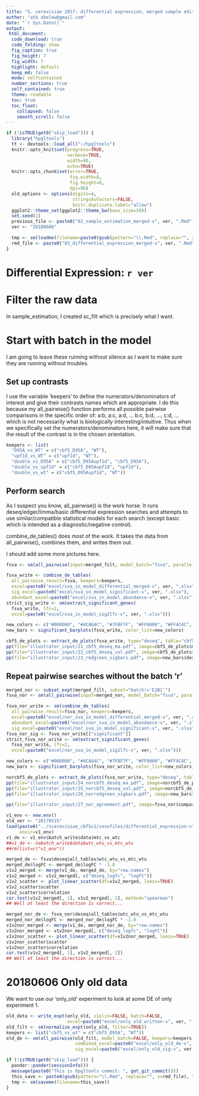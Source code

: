 ```yaml
---
title: "S. cerevisiae 2017: differential expression, merged sample edition (20180606)."
author: "atb abelew@gmail.com"
date: "`r Sys.Date()`"
output:
 html_document:
  code_download: true
  code_folding: show
  fig_caption: true
  fig_height: 7
  fig_width: 7
  highlight: default
  keep_md: false
  mode: selfcontained
  number_sections: true
  self_contained: true
  theme: readable
  toc: true
  toc_float:
    collapsed: false
    smooth_scroll: false
---
```


<style>
  body .main-container {
    max-width: 1600px;
  }
</style>

```r
if (!isTRUE(get0("skip_load"))) {
  library("hpgltools")
  tt <- devtools::load_all("~/hpgltools")
  knitr::opts_knit$set(progress=TRUE,
                       verbose=TRUE,
                       width=90,
                       echo=TRUE)
  knitr::opts_chunk$set(error=TRUE,
                        fig.width=8,
                        fig.height=8,
                        dpi=96)
  old_options <- options(digits=4,
                         stringsAsFactors=FALSE,
                         knitr.duplicate.label="allow")
  ggplot2::theme_set(ggplot2::theme_bw(base_size=10))
  set.seed(1)
  previous_file <- paste0("02_sample_estimation_merged-v", ver, ".Rmd")
  ver <- "20180606"

  tmp <- sm(loadme(filename=paste0(gsub(pattern="\\.Rmd", replace="", x=previous_file), "-v", ver, ".rda.xz")))
  rmd_file <- paste0("03_differential_expression_merged-v", ver, ".Rmd")
}
```

# Differential Expression: `r ver`

# Filter the raw data

In sample_estimation, I created sc_filt which is precisely what I want.

# Start with batch in the model

I am going to leave these running without silence as I want to make sure they
are running without troubles.

## Set up contrasts

I use the variable 'keepers' to define the numerators/denominators of interest
and give their contrasts names which are appropriate.  I do this because my
all_pairwise() function performs all possible pairwise comparisons in the
specific order of: a:b, a:c, a:d, ... b:c, b:d, ..., c:d, ...
which is not necessarily what is biologically interesting/intuitive.  Thus when
we specifically set the numerators/denominators here, it will make sure that the
result of the contrast is in the chosen orientation.

```r
keepers <- list(
  "D95A_vs_WT" = c("cbf5_D95A", "WT"),
  "upf1d_vs_WT" = c("upf1d", "WT"),
  "double_vs_D95A" = c("cbf5_D95Aupf1d", "cbf5_D95A"),
  "double_vs_upf1d" = c("cbf5_D95Aupf1d", "upf1d"),
  "double_vs_wt" = c("cbf5_D95Aupf1d", "WT"))
```

## Perform search

As I suspect you know, all_pairwise() is the work horse.  It runs
deseq/edger/limma/basic differential expression searches and attempts to use
similar/compatible statistical models for each search (except basic which is
intended as a diagnostic/negative control).

combine_de_tables() does most of the work.  It takes the data from
all_pairwise(), combines them, and writes them out.

I should add some more pictures here.

```r
fsva <- sm(all_pairwise(input=merged_filt, model_batch="fsva", parallel=FALSE))

fsva_write <- combine_de_tables(
  all_pairwise_result=fsva, keepers=keepers,
  excel=paste0("excel/sva_in_model_differential_merged-v", ver, ".xlsx"),
  sig_excel=paste0("excel/sva_in_model_significant-v", ver, ".xlsx"),
  abundant_excel=paste0("excel/sva_in_model_abundance-v", ver, ".xlsx"))
strict_sig_write <- sm(extract_significant_genes(
  fsva_write, lfc=2,
  excel=paste0("excel/sva_in_model_sig2lfc-v", ver, ".xlsx")))

new_colors <- c("#008000", "#4CA64C", "#7FBF7F", "#FF0000", "#FF4C4C", "#FF9999")
new_bars <- significant_barplots(fsva_write, color_list=new_colors)

cbf5_de_plots <- extract_de_plots(fsva_write, type="deseq", table="cbf5_D95A_vs_WT")
pp(file="illustrator_input/21_cbf5_deseq_ma.pdf", image=cbf5_de_plots$ma$plot)
pp(file="illustrator_input/22_cbf5_deseq_vol.pdf", image=cbf5_de_plots$volcano$plot)
pp(file="illustrator_input/23_redgreen_sigbars.pdf", image=new_bars$deseq)
```

## Repeat pairwise searches without the batch 'r'

```r
merged_nor <- subset_expt(merged_filt, subset="batch!='E2B1'")
fsva_nor <- sm(all_pairwise(input=merged_nor, model_batch="fsva", parallel=FALSE))

fsva_nor_write <- sm(combine_de_tables(
  all_pairwise_result=fsva_nor, keepers=keepers,
  excel=paste0("excel/nor_sva_in_model_differential_merged-v", ver, ".xlsx"),
  abundant_excel=paste0("excel/nor_sva_in_model_abundance-v", ver, ".xlsx"),
  sig_excel=paste0("excel/nor_sva_in_model_significant-v", ver, ".xlsx")))
fsva_nor_sig <- fsva_nor_write[["significant"]]
strict_fsva_nor_write <- sm(extract_significant_genes(
  fsva_nor_write, lfc=2,
  excel=paste0("excel/nor_sva_in_model_sig2lfc-v", ver, ".xlsx")))

new_colors <- c("#008000", "#4CA64C", "#7FBF7F", "#FF0000", "#FF4C4C", "#FF9999")
new_bars <- significant_barplots(fsva_nor_write, color_list=new_colors)

norcbf5_de_plots <- extract_de_plots(fsva_nor_write, type="deseq", table="cbf5_D95A_vs_WT")
pp(file="illustrator_input/24_norcbf5_deseq_ma.pdf", image=norcbf5_de_plots$ma$plot)
pp(file="illustrator_input/25_norcbf5_deseq_vol.pdf", image=norcbf5_de_plots$volcano$plot)
pp(file="illustrator_input/26_norredgreen_sigbars.pdf", image=new_bars$deseq)

pp(file="illustrator_input/27_nor_agreement.pdf", image=fsva_nor$comparison$heat)
```

```r
v1_env <- new.env()
old_ver <- "20170515"
load(paste0("../scerevisiae_cbf5v1/savefiles/differential_expression-v", old_ver, ".rda.xz"),
     envir=v1_env)
v1_de <- v1_env$batch_write$data$mtc_vs_wtc
##v1_de <- nobatch_write$data$wtc_wtu_vs_mtc_wtu
##rm(list=c("v1_env"))

merged_de <- fsva$deseq$all_tables$wtc_wtu_vs_mtc_wtu
merged_de$logFC <- merged_de$logFC * -1.0
v1v2_merged <- merge(v1_de, merged_de, by="row.names")
v1v2_merged <- v1v2_merged[, c("deseq_logfc", "logFC")]
v1v2_scatter <- plot_linear_scatter(df=v1v2_merged, loess=TRUE)
v1v2_scatter$scatter
v1v2_scatter$correlation
cor.test(v1v2_merged[, 1], v1v2_merged[, 2], method="spearman")
## Well at least the direction is correct...
```

```r
merged_nor_de <- fsva_nor$deseq$all_tables$wtc_wtu_vs_mtc_wtu
merged_nor_de$logFC <- merged_nor_de$logFC * -1.0
v1v2nor_merged <- merge(v1_de, merged_nor_de, by="row.names")
v1v2nor_merged <- v1v2nor_merged[, c("deseq_logfc", "logFC")]
v1v2nor_scatter <- plot_linear_scatter(df=v1v2nor_merged, loess=TRUE)
v1v2nor_scatter$scatter
v1v2nor_scatter$correlation
cor.test(v1v2_merged[, 1], v1v2_merged[, 2])
## Well at least the direction is correct...
```

# 20180606 Only old data

We want to use our 'only_old' experiment to look at some DE of only experiment 1.

```r
old_data <- write_expt(only_old, violin=FALSE, batch=FALSE,
                       excel=paste0("excel/only_old_written-v", ver, ".xlsx"))
old_filt <- sm(normalize_expt(only_old, filter=TRUE))
keepers <- list("cbf5_vs_wt" = c("cbf5_D95A", "WT"))
old_de <- sm(all_pairwise(old_filt, model_batch=FALSE, keepers=keepers,
                          combined_excel=paste0("excel/only_old_de-v", ver, ".xlsx"),
                          sig_excel=paste0("excel/only_old_sig-v", ver, ".xlsx")))
```

```r
if (!isTRUE(get0("skip_load"))) {
  pander::pander(sessionInfo())
  message(paste0("This is hpgltools commit: ", get_git_commit()))
  this_save <- paste0(gsub(pattern="\\.Rmd", replace="", x=rmd_file), "-v", ver, ".rda.xz")
  tmp <- sm(saveme(filename=this_save))
}
```

